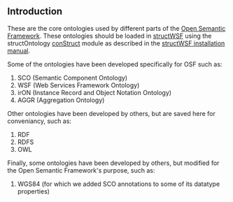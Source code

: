 == Introduction ==

These are the core ontologies used by different parts of the [http://techwiki.openstructs.org/index.php/Open_Semantic_Framework Open Semantic Framework]. These ontologies should be loaded in [http://techwiki.openstructs.org/index.php/StructWSF structWSF] using the structOntology [http://techwiki.openstructs.org/index.php/ConStuct conStruct] module as described in the [http://techwiki.openstructs.org/index.php/StructWSF_Installation_Guide#STEP_14:_Import_Ontologies structWSF installation manual].

Some of the ontologies have been developed specifically for OSF such as:

# SCO (Semantic Component Ontology)
# WSF (Web Services Framework Ontology)
# irON (Instance Record and Object Notation Ontology)
# AGGR (Aggregation Ontology)

Other ontologies have been developed by others, but are saved here for conveniancy, such as:

# RDF
# RDFS
# OWL

Finally, some ontologies have been developed by others, but modified for the Open Semantic Framework's purpose, such as:

# WGS84 (for which we added SCO annotations to some of its datatype properties)
